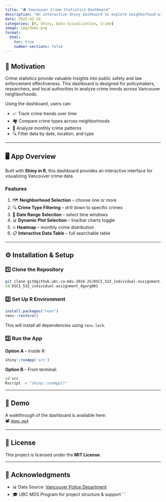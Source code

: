 ```yaml
---
title: "🚔 Vancouver Crime Statistics Dashboard"
description: "An interactive Shiny dashboard to explore neighborhood-wise crime patterns in Vancouver using time-series, heatmaps, and filters."
date: 2025-02-28
categories: [R, Shiny, Data Visualization, Crime]
image: img/demo.png
format:
  html:
    toc: true
    number-sections: false
---
```


## 🎯 Motivation

Crime statistics provide valuable insights into public safety and law enforcement effectiveness. This dashboard is designed for policymakers, researchers, and local authorities to analyze crime trends across Vancouver neighborhoods.

Using the dashboard, users can:

- 📈 Track crime trends over time  
- 🏘️ Compare crime types across neighborhoods  
- 📆 Analyze monthly crime patterns  
- 🔍 Filter data by date, location, and type  

---

## 🖥️ App Overview

Built with **Shiny in R**, this dashboard provides an interactive interface for visualizing Vancouver crime data.

### Features

1. 🗺️ **Neighborhood Selection** – choose one or more
2. 🔍 **Crime Type Filtering** – drill down to specific crimes
3. 📅 **Date Range Selection** – select time windows
4. 📊 **Dynamic Plot Selection** – line/bar charts toggle
5. 🔥 **Heatmap** – monthly crime distribution
6. 📋 **Interactive Data Table** – full searchable table

---

## ⚙️ Installation & Setup

### 1️⃣ Clone the Repository

```bash
git clone git@github.ubc.ca:mds-2024-25/DSCI_532_individual-assignment_dgarg001.git
cd DSCI_532_individual-assignment_dgarg001
```

### 2️⃣ Set Up R Environment

```r
install.packages("renv")
renv::restore()
```

This will install all dependencies using `renv.lock`.

### 3️⃣ Run the App

**Option A** – Inside R:

```r
shiny::runApp('src')
```

**Option B** – From terminal:

```bash
cd src
Rscript -e "shiny::runApp()"
```

---

## 🎥 Demo

A walkthrough of the dashboard is available here:  
📽️ [`demo.mp4`](../images/demo.mp4)

---

## 🧾 License

This project is licensed under the **MIT License**.

---

## 🙏 Acknowledgments

- 📊 Data Source: [Vancouver Police Department](https://vpd.ca/crime-statistics/)  
- 🎓 UBC MDS Program for project structure & support
```

